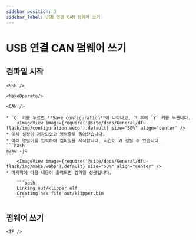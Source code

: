 ```yaml
---
sidebar_position: 3
sidebar_label: USB 연결 CAN 펌웨어 쓰기
---
```




# USB 연결 CAN 펌웨어 쓰기

## 컴파일 시작

    <SSH />

    <MakeOperate/>

    <CAN />

    * `Q` 키를 누르면 **Save configuration**이 나타나고, 그 후에 `Y` 키를 누릅니다.
        <ImageView image={require('@site/docs/General/dfu-flash/img/configuration.webp').default} size="50%" align="center" />
    * 이제 설정이 저장되었고 명령줄로 돌아왔습니다.
    * 아래 명령어를 입력하여 컴파일을 시작합니다. 시간이 꽤 걸릴 수 있습니다.
    ```bash
    make -j4
    ```
        <ImageView image={require('@site/docs/General/dfu-flash/img/make.webp').default} size="50%" align="center" />
    * 마지막에 다음 내용이 출력되면 컴파일 성공입니다.

        ```bash
        Linking out/klipper.elf
        Creating hex file out/klipper.bin
        ```

## 펌웨어 쓰기


    <TF />
